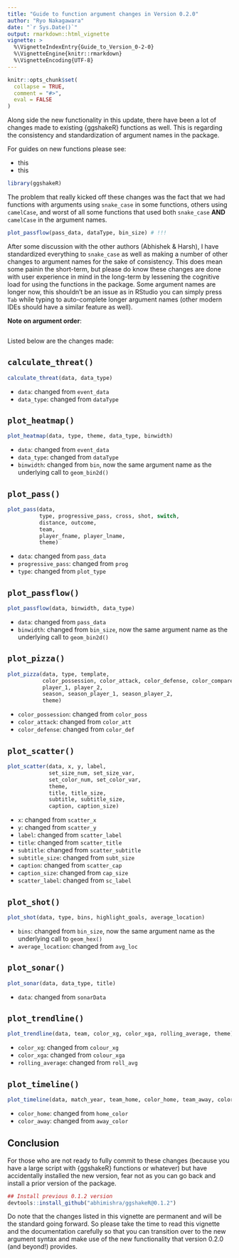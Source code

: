 ```yaml
---
title: "Guide to function argument changes in Version 0.2.0"
author: "Ryo Nakagawara"
date: "`r Sys.Date()`"
output: rmarkdown::html_vignette
vignette: >
  %\VignetteIndexEntry{Guide_to_Version_0-2-0}
  %\VignetteEngine{knitr::rmarkdown}
  %\VignetteEncoding{UTF-8}
---
```


```r
knitr::opts_chunk$set(
  collapse = TRUE,
  comment = "#>",
  eval = FALSE
)
```

Along side the new functionality in this update, there have been a lot of changes made to existing {ggshakeR} functions as well. This is regarding the consistency and standardization of argument names in the package.

For guides on new functions please see:

* this 
* this

```r
library(ggshakeR)
```

The problem that really kicked off these changes was the fact that we had functions with arguments using `snake_case` in some functions, others using `camelCase`, and worst of all some functions that used both `snake_case` __AND__ `camelCase` in the argument names.

```r
plot_passflow(pass_data, dataType, bin_size) # !!!
```

After some discussion with the other authors (Abhishek & Harsh), I have standardized everything to `snake_case` as well as making a number of other changes to argument names for the sake of consistency. This does mean some painin the short-term, but please do know these changes are done with user experience in mind in the long-term by lessening the cognitive load for using the functions in the package. Some argument names are longer now, this shouldn't be an issue as in RStudio you can simply press `Tab` while typing to auto-complete longer argument names (other modern IDEs should have a similar feature as well).

**Note on argument order**:

```r

```

Listed below are the changes made:

## `calculate_threat()`

```r
calculate_threat(data, data_type)
```

- `data`: changed from `event_data`
- `data_type`: changed from `dataType`

## `plot_heatmap()`

```r
plot_heatmap(data, type, theme, data_type, binwidth)
```

* `data`: changed from `event_data`
* `data_type`: changed from `dataType`
* `binwidth`: changed from `bin`, now the same argument name as the underlying call to `geom_bin2d()`

## `plot_pass()`

```r
plot_pass(data, 
          type, progressive_pass, cross, shot, switch, 
          distance, outcome, 
          team, 
          player_fname, player_lname, 
          theme)
```

* `data`: changed from `pass_data`
* `progressive_pass`: changed from `prog`
* `type`: changed from `plot_type`

## `plot_passflow()`

```r
plot_passflow(data, binwidth, data_type)
```

* `data`: changed from `pass_data`
* `binwidth`: changed from `bin_size`, now the same argument name as the underlying call to `geom_bin2d()`

## `plot_pizza()`

```r
plot_pizza(data, type, template, 
           color_possession, color_attack, color_defense, color_compare,
           player_1, player_2, 
           season, season_player_1, season_player_2, 
           theme)
```

* `color_possession`: changed from `color_poss`
* `color_attack`: changed from `color_att`
* `color_defense`: changed from `color_def`

## `plot_scatter()`

```r
plot_scatter(data, x, y, label,
             set_size_num, set_size_var,
             set_color_num, set_color_var,
             theme, 
             title, title_size,
             subtitle, subtitle_size,
             caption, caption_size)
```

* `x`: changed from `scatter_x`
* `y`: changed from `scatter_y`
* `label`: changed from `scatter_label`
* `title`: changed from `scatter_title`
* `subtitle`: changed from `scatter_subtitle`
* `subtitle_size`: changed from `subt_size`
* `caption`: changed from `scatter_cap`
* `caption_size`: changed from `cap_size`
* `scatter_label`: changed from `sc_label`


## `plot_shot()`

```r
plot_shot(data, type, bins, highlight_goals, average_location)
```

* `bins`: changed from `bin_size`, now the same argument name as the underlying call to `geom_hex()`
* `average_location`: changed from `avg_loc`

## `plot_sonar()`

```r
plot_sonar(data, data_type, title)
```

* `data`: changed from `sonarData`

## `plot_trendline()`

```r
plot_trendline(data, team, color_xg, color_xga, rolling_average, theme)
```

* `color_xg`: changed from `colour_xg`
* `color_xga`: changed from `colour_xga`
* `rolling_average`: changed from `roll_avg`

## `plot_timeline()`

```r
plot_timeline(data, match_year, team_home, color_home, team_away, color_away, theme)
```

* `color_home`: changed from `home_color`
* `color_away`: changed from `away_color`

## Conclusion

For those who are not ready to fully commit to these changes (because you have a large script with {ggshakeR} functions or whatever) but have accidentally installed the new version, fear not as you can go back and install a prior version of the package.

```r
## Install previous 0.1.2 version
devtools::install_github("abhimishra/ggshakeR@0.1.2")
```

Do note that the changes listed in this vignette are permanent and will be the standard going forward. So please take the time to read this vignette and the documentation carefully so that you can transition over to the new argument syntax and make use of the new functionality that version 0.2.0 (and beyond!) provides. 
